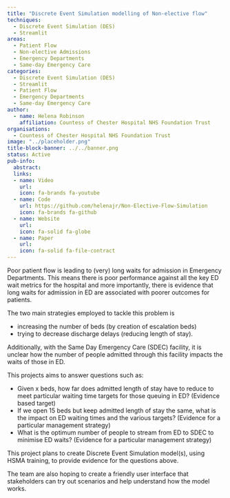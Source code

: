 ```yaml
---
title: "Discrete Event Simulation modelling of Non-elective flow"
techniques:
  - Discrete Event Simulation (DES)
  - Streamlit
areas:
  - Patient Flow
  - Non-elective Admissions
  - Emergency Departments
  - Same-day Emergency Care
categories:
  - Discrete Event Simulation (DES)
  - Streamlit
  - Patient Flow
  - Emergency Departments
  - Same-day Emergency Care
author:
  - name: Helena Robinson
    affiliation: Countess of Chester Hospital NHS Foundation Trust
organisations:
  - Countess of Chester Hospital NHS Foundation Trust
image: "../placeholder.png"
title-block-banner: ../../banner.png
status: Active
pub-info:
  abstract:
  links:
  - name: Video
    url:
    icon: fa-brands fa-youtube
  - name: Code
    url: https://github.com/helenajr/Non-Elective-Flow-Simulation
    icon: fa-brands fa-github
  - name: Website
    url:
    icon: fa-solid fa-globe
  - name: Paper
    url:
    icon: fa-solid fa-file-contract
---
```


Poor patient flow is leading to (very) long waits for admission in Emergency Departments. This means there is poor performance against all the key ED wait metrics for the hospital and more importantly, there is evidence that long waits for admission in ED are associated with poorer outcomes for patients.

The two main strategies employed to tackle this problem is

- increasing the number of beds (by creation of escalation beds)
- trying to decrease discharge delays (reducing length of stay).

Additionally, with the Same Day Emergency Care (SDEC) facility, it is unclear how the number of people admitted through this facility impacts the waits of those in ED.

This projects aims to answer questions such as:

- Given x beds, how far does admitted length of stay have to reduce to meet particular waiting time targets for those queuing in ED? (Evidence based target)
- If we open 15 beds but keep admitted length of stay the same, what is the impact on ED waiting times and the various targets? (Evidence for a particular management strategy)
- What is the optimum number of people to stream from ED to SDEC to minimise ED waits? (Evidence for a particular management strategy)

This project plans to create Discrete Event Simulation model(s), using HSMA training, to provide evidence for the questions above.

The team are also hoping to create a friendly user interface that stakeholders can try out scenarios and help understand how the model works.
